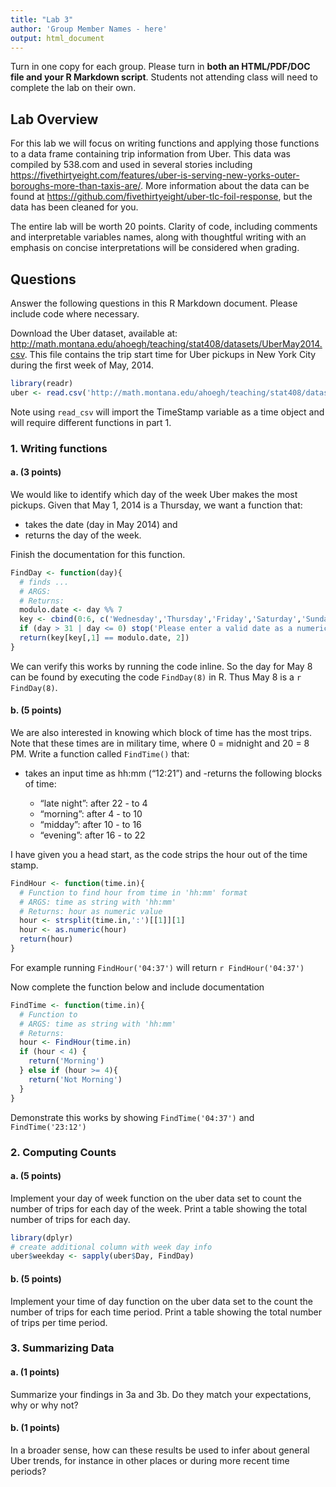 ```yaml
---
title: "Lab 3"
author: 'Group Member Names - here'
output: html_document
---
```

Turn in one copy for each group. Please turn in **both an HTML/PDF/DOC file and your R Markdown script**. Students not attending class will need to complete the lab on their own.

## Lab Overview

For this lab we will focus on writing functions and applying those functions to a data frame containing trip information from Uber. This data was compiled by 538.com and used in several stories including [https://fivethirtyeight.com/features/uber-is-serving-new-yorks-outer-boroughs-more-than-taxis-are/](https://fivethirtyeight.com/features/uber-is-serving-new-yorks-outer-boroughs-more-than-taxis-are/). More information about the data can be found at [https://github.com/fivethirtyeight/uber-tlc-foil-response](https://github.com/fivethirtyeight/uber-tlc-foil-response), but the data has been cleaned for you.

The entire lab will be worth 20 points. Clarity of code, including comments and interpretable variables names, along with thoughtful writing with an emphasis on concise interpretations will be considered when grading. 

## Questions
Answer the following questions in this R Markdown document. Please include code where necessary.


Download the Uber dataset, available at: [http://math.montana.edu/ahoegh/teaching/stat408/datasets/UberMay2014.csv](http://math.montana.edu/ahoegh/teaching/stat408/datasets/UberMay2014.csv). This file contains the trip start time for Uber pickups in New York City during the first week of May, 2014. 

```r
library(readr)
uber <- read.csv('http://math.montana.edu/ahoegh/teaching/stat408/datasets/UberMay2014.csv', stringsAsFactors = F)
```
Note using `read_csv` will import the TimeStamp variable as a time object and will require different functions in part 1.

### 1. Writing functions
#### a. (3 points)
We would like to identify which day of the week Uber makes the most pickups. Given that May 1, 2014 is a Thursday, we want a function that:

- takes the date (day in May 2014) and
- returns the day of the week. 

Finish the documentation for this function.
```r
FindDay <- function(day){
  # finds ... 
  # ARGS:
  # Returns:
  modulo.date <- day %% 7
  key <- cbind(0:6, c('Wednesday','Thursday','Friday','Saturday','Sunday','Monday','Tuesday'))
  if (day > 31 | day <= 0) stop('Please enter a valid date as a numeric value')
  return(key[key[,1] == modulo.date, 2])
}
```


We can verify this works by running the code inline. So the day for May 8 can be found by executing the code `FindDay(8)` in R. Thus May 8 is a `r FindDay(8)`.

#### b. (5 points)
We are also interested in knowing which block of time has the most trips. Note that these times are in military time, where 0 = midnight and 20 = 8 PM. Write a function called `FindTime()` that:

- takes an input time as hh:mm ("12:21") and 
-returns the following blocks of time:

    - "late night": after 22 - to 4
    - "morning": after 4 -  to 10
    - "midday": after 10 - to 16
    - "evening": after 16 -  to 22

I have given you a head start, as the code strips the hour out of the time stamp.
```r
FindHour <- function(time.in){
  # Function to find hour from time in 'hh:mm' format
  # ARGS: time as string with 'hh:mm'
  # Returns: hour as numeric value
  hour <- strsplit(time.in,':')[[1]][1]
  hour <- as.numeric(hour)
  return(hour)
}
```

For example running `FindHour('04:37')` will return `r FindHour('04:37')`

Now complete the function below and include documentation

```r
FindTime <- function(time.in){
  # Function to 
  # ARGS: time as string with 'hh:mm'
  # Returns: 
  hour <- FindHour(time.in)
  if (hour < 4) {
    return('Morning')
  } else if (hour >= 4){
    return('Not Morning')
  }
}
```
Demonstrate this works by showing `FindTime('04:37')` and `FindTime('23:12')`

### 2. Computing Counts

#### a. (5 points)
Implement your day of week function on the uber data set to count the number of trips for each day of the week. Print a table showing the total number of trips for each day.
```r
library(dplyr)
# create additional column with week day info
uber$weekday <- sapply(uber$Day, FindDay)
```


#### b. (5 points)
Implement your time of day function on the uber data set to the count the number of trips for each time period. Print a table showing the total number of trips per time period.

### 3. Summarizing Data 

#### a. (1 points)
Summarize your findings in 3a and 3b. Do they match your expectations, why or why not?

#### b. (1 points)
In a broader sense, how can these results be used to infer about general Uber trends, for instance in other places or during more recent time periods?

